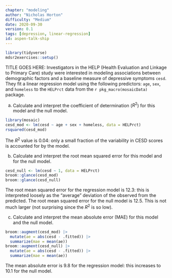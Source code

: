 ```yaml
---
chapter: "modeling"
author: "Nicholas Horton"
difficulty: "Medium"
date: 2020-09-30 
version: 0.1
tags: [depression, linear-regression]
id: aspen-talk-ship
---
```


```r
library(tidyverse)
mdsr2exercises::setup()
```

TITLE GOES HERE: Investigators in the HELP (Health Evaluation and Linkage to Primary Care) study were interested in modeling associations between demographic factors and a baseline measure of depressive symptoms `cesd`.
They fit a linear regression model using the following predictors: `age`, `sex`, and `homeless` to the `HELPrct` data from the `r pkg_macro(mosaicData)` package.


a. Calculate and interpret the coefficient of determination ($R^2$) for this model and the null model.

 <!--begin-answer-->

```r
library(mosaic)
cesd_mod <- lm(cesd ~ age + sex + homeless, data = HELPrct)
rsquared(cesd_mod)
```

The $R^2$ value is 0.04: only a small fraction of the variability in CESD scores is accounted for by the model.

 <!--end-answer-->
 
b. Calculate and interpret the root mean squared error for this model and for the null model.

 <!--begin-answer-->

```r
cesd_null <- lm(cesd ~ 1, data = HELPrct)
broom::glance(cesd_mod)
broom::glance(cesd_null)
```

The root mean squared error for the regression model is 12.3: this is interpreted loosely as the "average" deviation of the observed from the predicted.
The root mean squared error for the null model is 12.5.
This is not much larger (not surprising since the $R^2$ is so low).



 <!--end-answer-->
 
c. Calculate and interpret the mean absolute error (MAE) for this model and the null model.

 <!--begin-answer-->

```r
broom::augment(cesd_mod) |>
  mutate(ae = abs(cesd - .fitted)) |>
  summarize(mae = mean(ae))
broom::augment(cesd_null) |>
  mutate(ae = abs(cesd - .fitted)) |>
  summarize(mae = mean(ae))
```

The mean absolute error is 9.8 for the regression model: this increases to 10.1 for the null model.

 <!--end-answer-->
  
  
  
